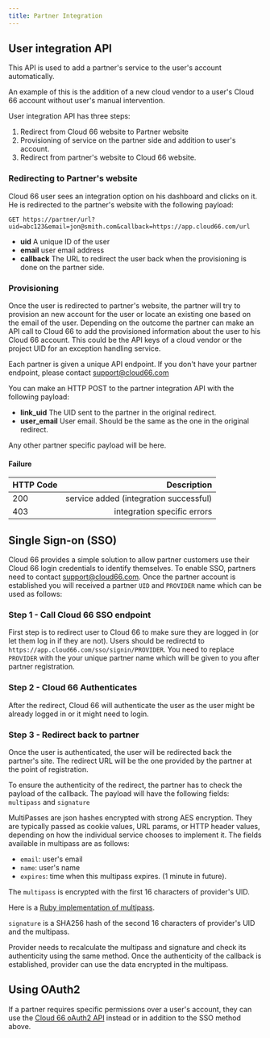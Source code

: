 ```yaml
---
title: Partner Integration
---
```


## User integration API

This API is used to add a partner's service to the user's account automatically.

An example of this is the addition of a new cloud vendor to a user's Cloud 66 account without user's manual intervention.

User integration API has three steps:

1. Redirect from Cloud 66 website to Partner website
2. Provisioning of service on the partner side and addition to user's account.
3. Redirect from partner's website to Cloud 66 website.

### Redirecting to Partner's website

Cloud 66 user sees an integration option on his dashboard and clicks on it. He is redirected to the partner's website with the following payload:

```http
GET https://partner/url?uid=abc123&email=jon@smith.com&callback=https://app.cloud66.com/url
```

- **uid**       A unique ID of the user
- **email**     user email address
- **callback**  The URL to redirect the user back when the provisioning is done on the partner side.

### Provisioning

Once the user is redirected to partner's website, the partner will try to provision an new account for the user or locate an existing one based on the email of the user. Depending on the outcome the partner can make an API call to Cloud 66 to add the provisioned information about the user to his Cloud 66 account. This could be the API keys of a cloud vendor or the project UID for an exception handling service.

Each partner is given a unique API endpoint. If you don't have your partner endpoint, please contact [support@cloud66.com](mailto:support@cloud66.com)

You can make an HTTP POST to the partner integration API with the following payload:

- **link_uid** The UID sent to the partner in the original redirect.
- **user_email** User email. Should be the same as the one in the original redirect.

Any other partner specific payload will be here.

#### Failure

| HTTP Code        |  Description |
| - | --:|
| 200      |  service added (integration successful) |
| 403      |  integration specific errors |

## Single Sign-on (SSO)

Cloud 66 provides a simple solution to allow partner customers use their Cloud 66 login credentials to identify themselves. To enable SSO, partners need to contact [support@cloud66.com](mailto:support@cloud66.com). Once the partner account is established you will received a partner `UID` and `PROVIDER` name which can be used as follows:

### Step 1 - Call Cloud 66 SSO endpoint

First step is to redirect user to Cloud 66 to make sure they are logged in (or let them log in if they are not). Users should be redirectd to `https://app.cloud66.com/sso/signin/PROVIDER`. You need to replace `PROVIDER` with the your unique partner name which will be given to you after partner registration.

### Step 2 - Cloud 66 Authenticates

After the redirect, Cloud 66 will authenticate the user as the user might be already logged in or it might need to login. 

### Step 3 - Redirect back to partner

Once the user is authenticated, the user will be redirected back the partner's site. The redirect URL will be the one provided by the partner at the point of registration.

To ensure the authenticity of the redirect, the partner has to check the payload of the callback. The payload will have the following fields: `multipass` and `signature`

MultiPasses are json hashes encrypted with strong AES encryption.  They are typically
passed as cookie values, URL params, or HTTP header values, depending on how
the individual service chooses to implement it. The fields available in multipass are as follows:

- `email`: user's email
- `name`: user's name
- `expires`: time when this multipass expires. (1 minute in future).

The `multipass` is encrypted with the first 16 characters of provider's UID.

Here is a [Ruby implementation of multipass](https://github.com/entp/multipass).

`signature` is a SHA256 hash of the second 16 characters of provider's UID and the multipass. 

Provider needs to recalculate the multipass and signature and check its authenticity using the same method. Once the authenticity of the callback is established, provider can use the data encrypted in the multipass.

## Using OAuth2

If a partner requires specific permissions over a user's account, they can use the [Cloud 66 oAuth2 API](https://developers.cloud66.com/) instead or in addition to the SSO method above.

